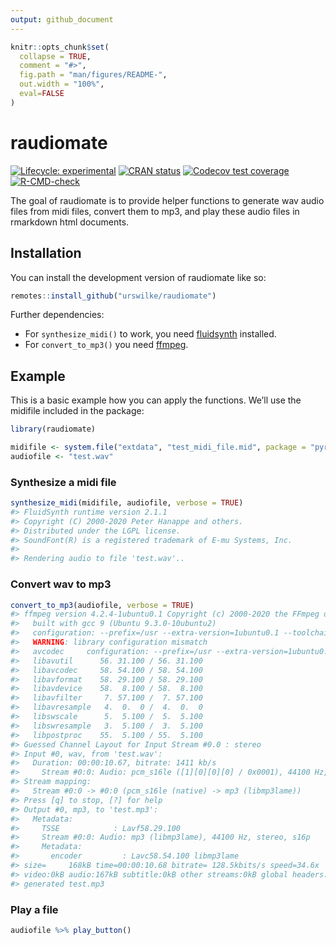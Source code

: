 ```yaml
---
output: github_document
---
```


<!-- README.md is generated from README.Rmd. Please edit that file -->

```r
knitr::opts_chunk$set(
  collapse = TRUE,
  comment = "#>",
  fig.path = "man/figures/README-",
  out.width = "100%",
  eval=FALSE
)
```

# raudiomate

<!-- badges: start -->
[![Lifecycle: experimental](https://img.shields.io/badge/lifecycle-experimental-orange.svg)](https://lifecycle.r-lib.org/articles/stages.html#experimental)
[![CRAN status](https://www.r-pkg.org/badges/version/raudiomate)](https://CRAN.R-project.org/package=raudiomate)
[![Codecov test coverage](https://codecov.io/gh/urswilke/raudiomate/branch/master/graph/badge.svg)](https://app.codecov.io/gh/urswilke/raudiomate?branch=master)
[![R-CMD-check](https://github.com/urswilke/raudiomate/workflows/R-CMD-check/badge.svg)](https://github.com/urswilke/raudiomate/actions)
<!-- badges: end -->

The goal of raudiomate is to provide helper functions to generate wav audio files from 
midi files, convert them to mp3, and play these audio files in rmarkdown html documents. 

## Installation

You can install the development version of raudiomate like so:

``` r
remotes::install_github("urswilke/raudiomate")
```

Further dependencies:

* For `synthesize_midi()` to work, you need [fluidsynth](https://www.fluidsynth.org/) installed.
* For `convert_to_mp3()` you need [ffmpeg](https://www.ffmpeg.org/).

## Example

This is a basic example how you can apply the functions. We'll use the midifile included in the package:

```r
library(raudiomate)

midifile <- system.file("extdata", "test_midi_file.mid", package = "pyramidi")
audiofile <- "test.wav"
```

### Synthesize a midi file

```r
synthesize_midi(midifile, audiofile, verbose = TRUE)
#> FluidSynth runtime version 2.1.1
#> Copyright (C) 2000-2020 Peter Hanappe and others.
#> Distributed under the LGPL license.
#> SoundFont(R) is a registered trademark of E-mu Systems, Inc.
#> 
#> Rendering audio to file 'test.wav'..
```

### Convert wav to mp3
```r
convert_to_mp3(audiofile, verbose = TRUE)
#> ffmpeg version 4.2.4-1ubuntu0.1 Copyright (c) 2000-2020 the FFmpeg developers
#>   built with gcc 9 (Ubuntu 9.3.0-10ubuntu2)
#>   configuration: --prefix=/usr --extra-version=1ubuntu0.1 --toolchain=hardened --libdir=/usr/lib/x86_64-linux-gnu --incdir=/usr/include/x86_64-linux-gnu --arch=amd64 --enable-gpl --disable-stripping --enable-avresample --disable-filter=resample --enable-avisynth --enable-gnutls --enable-ladspa --enable-libaom --enable-libass --enable-libbluray --enable-libbs2b --enable-libcaca --enable-libcdio --enable-libcodec2 --enable-libflite --enable-libfontconfig --enable-libfreetype --enable-libfribidi --enable-libgme --enable-libgsm --enable-libjack --enable-libmp3lame --enable-libmysofa --enable-libopenjpeg --enable-libopenmpt --enable-libopus --enable-libpulse --enable-librsvg --enable-librubberband --enable-libshine --enable-libsnappy --enable-libsoxr --enable-libspeex --enable-libssh --enable-libtheora --enable-libtwolame --enable-libvidstab --enable-libvorbis --enable-libvpx --enable-libwavpack --enable-libwebp --enable-libx265 --enable-libxml2 --enable-libxvid --enable-libzmq --enable-libzvbi --enable-lv2 --enable-omx --enable-openal --enable-opencl --enable-opengl --enable-sdl2 --enable-libdc1394 --enable-libdrm --enable-libiec61883 --enable-nvenc --enable-chromaprint --enable-frei0r --enable-libx264 --enable-shared
#>   WARNING: library configuration mismatch
#>   avcodec     configuration: --prefix=/usr --extra-version=1ubuntu0.1 --toolchain=hardened --libdir=/usr/lib/x86_64-linux-gnu --incdir=/usr/include/x86_64-linux-gnu --arch=amd64 --enable-gpl --disable-stripping --enable-avresample --disable-filter=resample --enable-avisynth --enable-gnutls --enable-ladspa --enable-libaom --enable-libass --enable-libbluray --enable-libbs2b --enable-libcaca --enable-libcdio --enable-libcodec2 --enable-libflite --enable-libfontconfig --enable-libfreetype --enable-libfribidi --enable-libgme --enable-libgsm --enable-libjack --enable-libmp3lame --enable-libmysofa --enable-libopenjpeg --enable-libopenmpt --enable-libopus --enable-libpulse --enable-librsvg --enable-librubberband --enable-libshine --enable-libsnappy --enable-libsoxr --enable-libspeex --enable-libssh --enable-libtheora --enable-libtwolame --enable-libvidstab --enable-libvorbis --enable-libvpx --enable-libwavpack --enable-libwebp --enable-libx265 --enable-libxml2 --enable-libxvid --enable-libzmq --enable-libzvbi --enable-lv2 --enable-omx --enable-openal --enable-opencl --enable-opengl --enable-sdl2 --enable-libdc1394 --enable-libdrm --enable-libiec61883 --enable-nvenc --enable-chromaprint --enable-frei0r --enable-libx264 --enable-shared --enable-version3 --disable-doc --disable-programs --enable-libaribb24 --enable-liblensfun --enable-libopencore_amrnb --enable-libopencore_amrwb --enable-libtesseract --enable-libvo_amrwbenc
#>   libavutil      56. 31.100 / 56. 31.100
#>   libavcodec     58. 54.100 / 58. 54.100
#>   libavformat    58. 29.100 / 58. 29.100
#>   libavdevice    58.  8.100 / 58.  8.100
#>   libavfilter     7. 57.100 /  7. 57.100
#>   libavresample   4.  0.  0 /  4.  0.  0
#>   libswscale      5.  5.100 /  5.  5.100
#>   libswresample   3.  5.100 /  3.  5.100
#>   libpostproc    55.  5.100 / 55.  5.100
#> Guessed Channel Layout for Input Stream #0.0 : stereo
#> Input #0, wav, from 'test.wav':
#>   Duration: 00:00:10.67, bitrate: 1411 kb/s
#>     Stream #0:0: Audio: pcm_s16le ([1][0][0][0] / 0x0001), 44100 Hz, stereo, s16, 1411 kb/s
#> Stream mapping:
#>   Stream #0:0 -> #0:0 (pcm_s16le (native) -> mp3 (libmp3lame))
#> Press [q] to stop, [?] for help
#> Output #0, mp3, to 'test.mp3':
#>   Metadata:
#>     TSSE            : Lavf58.29.100
#>     Stream #0:0: Audio: mp3 (libmp3lame), 44100 Hz, stereo, s16p
#>     Metadata:
#>       encoder         : Lavc58.54.100 libmp3lame
#> size=     168kB time=00:00:10.68 bitrate= 128.5kbits/s speed=34.6x    
#> video:0kB audio:167kB subtitle:0kB other streams:0kB global headers:0kB muxing overhead: 0.147640%
#> generated test.mp3

```

### Play a file

```r
audiofile %>% play_button()
```

